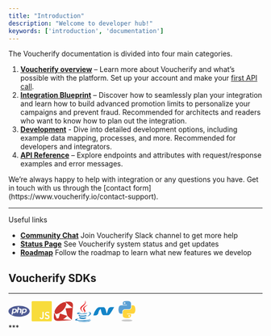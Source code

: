 ```yaml
---
title: "Introduction"
description: "Welcome to developer hub!"
keywords: ['introduction', 'documentation']
---
```


The Voucherify documentation is divided into four main categories.

1. **[Voucherify overview](/guides/welcome-to-voucherify)** – Learn more about Voucherify and what’s possible with the platform. Set up your account and make your [first API call](/guides/getting-started).
2. **[Integration Blueprint](/guides/integration-overview)** – Discover how to seamlessly plan your integration and learn how to build advanced promotion limits to personalize your campaigns and prevent fraud. Recommended for architects and readers who want to know how to plan out the integration.
3. **[Development](/guides/development)** - Dive into detailed development options, including example data mapping, processes, and more. Recommended for developers and integrators.
4. **[API Reference](/api-reference/introduction-api)** – Explore endpoints and attributes with request/response examples and error messages.

<Note>
  We’re always happy to help with integration or any questions you have. Get in touch with us through the [contact form](https://www.voucherify.io/contact-support).
</Note>

***

Useful links

* [**Community Chat**](https://www.voucherify.io/community) Join Voucherify Slack channel to get more help
* [**Status Page**](https://status.voucherify.io/) See Voucherify system status and get updates
* [**Roadmap**](https://roadmap.voucherify.io/tabs/4-under-development) Follow the roadmap to learn what new features we develop

## Voucherify SDKs

***
<div style={{ display: 'flex', flexWrap: 'wrap', alignItems: 'center', gap: '1rem' }}>
  <a href="https://github.com/rspective/voucherify-php-sdk" target="_blank"><svg xmlns="http://www.w3.org/2000/svg" width="42" height="42" viewBox="0 0 68 42" enable-background="new 0 0 68 42"><g fill="#4F5B93"><path d="M51 15.7h-2.8l-1.5 7.9h2.5c1.7 0 2.8-.3 3.7-.9.8-.6 1.4-1.7 1.7-3.1.3-1.4.2-2.4-.4-2.9-.6-.8-1.6-1-3.2-1m-31.7 0h-2.8L15 23.6h2.4c1.7 0 2.8-.3 3.7-.9s1.4-1.7 1.7-3.1c.3-1.4.2-2.4-.4-2.9-.5-.8-1.5-1-3.1-1"></path><path d="M34 3.6C15.3 3.6 0 11.4 0 21s15.2 17.4 34 17.4c18.7 0 34-7.8 34-17.4 0-9.6-15.3-17.4-34-17.4zm-9.6 20.8c-.8.7-1.7 1.3-2.7 1.7-1 .4-2.3.5-3.8.5h-3.5l-.9 5.1h-4l3.6-18.8H21c2.4 0 4 .6 5.1 1.8 1.1 1.3 1.4 3 1 5.2-.2.9-.5 1.7-.9 2.5-.6.6-1.1 1.4-1.8 2zm11.8 2.1l1.6-8.4c.2-.9.1-1.6-.2-1.9-.3-.4-1-.6-2-.6h-3.2l-2 10.8h-4L30 7.6h4l-.9 5.1h3.6c2.3 0 3.9.4 4.7 1.2s1.1 2.1.7 3.9l-1.7 8.7h-4.2zm22.4-6.7c-.2.9-.5 1.7-.9 2.5-.5.7-1 1.5-1.7 2.1-.8.7-1.7 1.3-2.7 1.7-1 .3-2.3.5-3.8.5H46l-.9 5.1h-4l3.6-18.8h7.8c2.4 0 4 .6 5.1 1.8 1.1 1.1 1.5 2.8 1 5.1z"></path></g></svg></a>
  <a href="https://github.com/voucherifyio/voucherify-js-sdk" target="_blank"><svg xmlns="http://www.w3.org/2000/svg" width="40" height="42" viewBox="0 0 40 42" enable-background="new 0 0 40 42"><path fill="#F8DC3C" d="M38.3 1H1.7C.8 1 0 1.8 0 2.7v36.5c0 1 .8 1.7 1.7 1.7h36.5c1 0 1.7-.8 1.7-1.7V2.7c.1-.9-.7-1.7-1.6-1.7zM23.9 31.8c0 .5-.1 1-.2 1.7-.1.5-.3 1.1-.6 1.6s-.7.9-1.3 1.2c-.5.3-1.2.4-2.1.4-1.1 0-2-.3-2.7-.9-.7-.6-1.1-1.3-1.4-2.3l2.3-.6c.1.4.3.8.6 1.1.3.3.7.4 1.1.4.3 0 .6-.1.9-.2.3-.1.4-.3.5-.5.1-.3.2-.5.3-.9s.1-.7.1-1.1v-9.4h2.5v9.5zm11.3 2.3c-.3.5-.6 1-1.1 1.4-.4.3-1 .6-1.7.9-.6.2-1.3.3-1.9.3-.9 0-1.8-.2-2.7-.5-.9-.3-1.6-.9-2.1-1.5l1.7-1.7c.3.4.8.9 1.4 1.1.6.3 1.1.4 1.7.4.3 0 .6 0 .9-.1.3-.1.6-.2.8-.3.3-.2.4-.3.6-.6.2-.3.3-.6.3-1 0-.3-.1-.7-.3-1-.2-.3-.4-.4-.7-.6-.3-.2-.6-.3-1-.4-.4-.1-.8-.3-1.2-.4-.4-.2-.9-.3-1.3-.4-.4-.2-.8-.4-1.1-.7-.3-.3-.6-.7-.8-1.1-.2-.4-.3-1-.3-1.7s.2-1.3.4-1.8c.3-.5.7-1 1.1-1.3.4-.3 1-.6 1.7-.8.6-.2 1.2-.3 1.8-.3.7 0 1.4.1 2.2.3.7.3 1.4.6 1.9 1.1l-1.7 1.7c-.3-.3-.6-.6-1.1-.9-.5-.3-1-.3-1.5-.3-.3 0-.6 0-.9.1-.3.1-.5.2-.8.3-.3.2-.4.3-.6.6-.2.3-.3.5-.3.9s.1.6.2.8c.2.3.3.4.5.6.3.2.5.3.9.4.3.1.7.3 1 .3.4.2.9.3 1.4.5.5.2 1 .4 1.3.7.4.3.7.7 1 1.1s.3 1 .3 1.7c.5 1 .3 1.7 0 2.2z"></path></svg></a>
  <a href="https://github.com/rspective/voucherify-ruby-sdk" target="_blank"><svg xmlns="http://www.w3.org/2000/svg" width="38" height="42" viewBox="0 0 38 42" enable-background="new 0 0 38 42"><path fill="#CC342D" d="M1.4 21.6c.3-.8.5-2.3 1.2-3.6 3.2-6.5 8.2-11.2 14.7-14.1 1.3-.6 2.8-.8 4.2-.8 1.8 0 2.9 1.2 3.1 3 .1.9.1 1.9-.3 2.8-3.1 8.4-9 14-17.4 17.2-.3.1-.7.2-1 .2-2.7.5-4.5-1.1-4.5-4.7zm21.8-6.3c4.5-.3 9.1-.7 13.8-1l-.8-.8C32.1 10.3 28 7 23.9 3.6c-.4-.3-.7-.8-1.2-1.6h4.6c1.7 0 3.5-.2 5.1.2 3.6.7 5.6 3 5.5 6.7-.1 3.5-.4 6.9-.7 10.4-.4 5.3-.8 10.5-1.2 15.8-.1.9-.2 1.9-.3 2.9-1.9-1.7-3.7-3.4-5.6-5-.3-.3-.4-.5-.7-.7-2.2-1.4-3.1-3.5-3.6-6.1-.7-3.3-1.6-6.6-2.4-9.9-.1-.2-.1-.5-.2-1zM6 35.5c1-.2 1.9-.2 2.8-.4.3-.1.8-.5.8-.8.8-2.6 1.6-5.2 2.4-7.9.1-.3.2-.4.3-.8 4.8 1.5 9.5 3 14.4 4.6-2.5 2.6-5.2 4.7-8.3 6.7 5.4.4 10.8.8 16.1 1.3v.2c-1.2.1-2.4.2-3.5.3-6.8.4-13.6.9-20.5 1.3-1.1-.1-2.2 0-3.3 0-4.6-.1-7.2-2.6-7.2-7.2 0-2.6.3-5.2.4-7.8 0-.2.3-.3.4-.6.3.2.6.3.7.6l4 9.6c.2.3.3.5.5.9z"></path></svg></a>
  <a href="https://github.com/rspective/voucherify-java-sdk" target="_blank"><svg xmlns="http://www.w3.org/2000/svg" width="32" height="42" viewBox="0 0 32 42" enable-background="new 0 0 32 42"> <path fill="#E92D2F" stroke="#E92D2F" stroke-width=".094" stroke-miterlimit="10" d="M20.2 0c.9 1.1 1.3 2.7 1 4-.3 1.6-1.2 3-2.2 4.2-.8 1-1.8 1.8-2.8 2.7-1.2.9-2.3 1.9-3 3.3-.6 1.1-.8 2.4-.3 3.5.7 2 2.3 3.4 3.2 5.3-.9-.8-1.9-1.8-2.8-2.7-.9-1-1.8-2-2.4-3.3-.4-.8-.6-1.8-.3-2.8.3-.9.9-1.7 1.6-2.4 1.8-1.8 4.1-3.2 6-5.1 1-1 1.8-2.3 2.1-3.7.2-.9.1-2-.1-3zm-1.5 11.7c2-1.4 4.3-2.4 6.6-3.1-1.8 1.2-3.8 2.3-5.4 3.8-.6.6-1.2 1.2-1.4 2-.2.6-.1 1.3.1 1.8.4 1 1.2 1.8 1.7 2.7.5.8.6 1.8.2 2.6-.5 1.2-1.6 2.1-2.7 2.8-.2.1-.3.3-.4.3.8-.7 1.3-1.6 1.3-2.6 0-.8-.4-1.4-.9-1.9-1-1.2-1.8-2.8-1.7-4.4.1-1.8 1.3-3.1 2.6-4z"></path> <path fill="#0774BA" stroke="#0774BA" stroke-width=".094" stroke-miterlimit="10" d="M25.7 23.5c.4-.5 1.1-.7 1.8-.8 1.1-.2 2.3.2 3 .8.7.6 1.1 1.5.9 2.4-.2 1.1-.8 1.9-1.7 2.6-1.4 1.2-3.2 1.8-5 2.3l.3-.3c1.3-.8 2.7-1.6 3.7-2.8.6-.8 1.1-1.7.8-2.7-.2-1.1-1.3-1.9-2.4-2-.4.2-.9.3-1.4.5zm-20.6.9c1.8-.8 3.9-1.3 6-1.3-1.2.3-2.4.7-3.5 1.2-.3.2-.6.3-.8.6 0 .1.2.3.3.3.7.3 1.4.3 2.2.4 2.6.2 5.2.1 7.9-.1 2.6-.2 5.1-.5 7.6-.9-.6.3-1.2.5-1.7.8-.3.2-.6.3-.9.3-3.1.7-6.4.9-9.6.9-1.3 0-2.4 0-3.7-.1-1.3-.1-2.8-.2-4.1-.6-.2.1-.5 0-.8-.3-.2-.1-.2-.3 0-.5.3-.3.7-.5 1.1-.7zm2.5 4.4c.5-.4 1.2-.7 1.8-.8-.2.3-.5.5-.5.8 0 .3.2.4.3.5.3.2.8.3 1.1.3 1.9.2 3.9.3 6 .2 1.8-.1 3.6-.4 5.4-.7.5.4 1.1.8 1.7 1.1-2.2.7-4.4 1-6.6 1.2-2.1.2-4.3.2-6.4-.2-.8-.2-1.7-.3-2.4-.8-.3-.2-.7-.4-.8-.8 0-.4.1-.6.4-.8zm1.1 4.4c.5-.4 1.1-.6 1.6-.8-.2.2-.5.4-.3.7.3.3.8.4 1.2.5 1.8.3 3.4.3 5.2.3 1.3-.1 2.6-.3 3.9-.5.8.4 1.5.8 2.3 1.1-1.2.5-2.5.9-3.8 1.2-2.2.4-4.4.4-6.6.1-1-.2-1.9-.4-2.9-.8-.3-.2-.7-.4-.8-.8-.2-.4 0-.8.2-1zm-5.6 2.9c.9-.3 1.9-.6 2.9-.6.4 0 .8 0 1.2.3-1.2.1-2.4.3-3.4.9-.3.2-.5.3-.6.6 0 .3.3.4.6.5 1.5.6 3.1.8 4.6.9 4.6.4 9.3.3 13.9-.2 1.8-.2 3.5-.4 5.2-.8.5-.2 1.2-.3 1.5-.8.3-.3.1-.7-.2-.9.3.2.8.4.8.9-.2.5-.7.8-1 1-1.3.7-2.8 1-4.2 1.3-4.2.8-8.4 1-12.7.8-3.2-.1-6.4-.4-9.6-.9-.6-.2-1.2-.3-1.6-.7-.3-.3 0-.8.3-.9.6-.7 1.5-1.1 2.3-1.4zm25.5 3.5c1-.3 2.1-.8 2.9-1.6-.2.9-.9 1.5-1.7 1.9-1.4.8-3.1 1.1-4.7 1.4-3.4.5-6.9.7-10.3.6-2.4-.1-4.8-.2-7.1-.7-.6-.2-1.2-.3-1.7-.6 2.1.3 4.2.5 6.3.6 3.4.1 6.9 0 10.3-.4 2-.2 4-.6 6-1.2z"></path></svg></a>
  <a href="https://github.com/voucherifyio/voucherify-dotNET-sdk" target="_blank"><svg xmlns="http://www.w3.org/2000/svg" viewBox="0 0 128 128" width="42" height="42"><path fill-rule="evenodd" clip-rule="evenodd" fill="#1384C8" d="M82.108 78.432c.479-1.232 1.022-2.445 1.427-3.701 2.288-7.097 4.554-14.2 6.805-21.309.865-2.731 1.813-5.42 3.515-7.767 2.692-3.709 6.442-5.652 10.88-6.331 1.741-.266 3.518-.389 5.28-.406 5.267-.05 10.536-.015 15.804-.01.28 0 .56.029.957.052-.129.304-.199.525-.311.724-1.955 3.494-3.872 7.009-5.885 10.468-3.505 6.022-7.016 12.042-10.631 17.998-2.319 3.819-4.834 7.52-7.687 10.974-2.105 2.548-4.321 4.984-7.146 6.77-1.925 1.217-3.981 1.929-6.315 1.917-8.278-.045-16.556-.012-24.834-.024-2.461-.004-4.568-.941-6.356-2.603-2.563-2.381-4.093-5.412-5.345-8.608-2.284-5.835-3.563-11.951-5.031-18.014-.688-2.838-1.47-5.654-2.215-8.478-.048-.183-.142-.354-.25-.617l-.577.542c-3.228 3.207-6.071 6.741-8.615 10.498-.693 1.024-.926 2.374-1.313 3.591-1.424 4.47-2.722 8.983-4.264 13.411-1.477 4.242-4.125 7.616-8.264 9.61-2.42 1.165-5.004 1.795-7.689 1.855-3.98.088-7.962.098-11.943.134-.952.009-.996-.069-.748-.99 1.707-6.338 3.87-12.514 6.58-18.492 2.794-6.167 6.085-12.048 10.231-17.419 2.823-3.657 5.941-7.031 9.843-9.582 1.979-1.293 4.083-2.315 6.477-2.584.394-.045.793-.073 1.189-.073 8.478-.004 16.956.082 25.433-.039 4.547-.065 7.839 1.855 10.304 5.515 1.533 2.276 2.63 4.761 3.553 7.328 1.861 5.178 3.018 10.547 4.325 15.878.748 3.051 1.581 6.081 2.379 9.12.06.228.157.446.238.668l.199-.006z"></path></svg></a>
  <a href="https://github.com/voucherifyio/voucherify-python-sdk" target="_blank"><svg xmlns="http://www.w3.org/2000/svg" viewBox="0 0 128 128" width="42" height="42"><path fill="#5A9FD4" d="M63.391 1.988c-4.222.02-8.252.379-11.8 1.007-10.45 1.846-12.346 5.71-12.346 12.837v9.411h24.693v3.137h-33.961c-7.176 0-13.46 4.313-15.426 12.521-2.268 9.405-2.368 15.275 0 25.096 1.755 7.311 5.947 12.519 13.124 12.519h8.491v-11.282c0-8.151 7.051-15.34 15.426-15.34h24.665c6.866 0 12.346-5.654 12.346-12.548v-23.513c0-6.693-5.646-11.72-12.346-12.837-4.244-.706-8.645-1.027-12.866-1.008zm-13.354 7.569c2.55 0 4.634 2.117 4.634 4.721 0 2.593-2.083 4.69-4.634 4.69-2.56 0-4.633-2.097-4.633-4.69-.001-2.604 2.073-4.721 4.633-4.721z"></path><path fill="#FFD43B" d="M91.682 28.38v10.966c0 8.5-7.208 15.655-15.426 15.655h-24.665c-6.756 0-12.346 5.783-12.346 12.549v23.515c0 6.691 5.818 10.628 12.346 12.547 7.816 2.297 15.312 2.713 24.665 0 6.216-1.801 12.346-5.423 12.346-12.547v-9.412h-24.664v-3.138h37.012c7.176 0 9.852-5.005 12.348-12.519 2.578-7.735 2.467-15.174 0-25.096-1.774-7.145-5.161-12.521-12.348-12.521h-9.268zm-13.873 59.547c2.561 0 4.634 2.097 4.634 4.692 0 2.602-2.074 4.719-4.634 4.719-2.55 0-4.633-2.117-4.633-4.719 0-2.595 2.083-4.692 4.633-4.692z"></path><path fill="#000000" opacity=".2" d="M97.309 119.597c0 3.543-14.816 6.416-33.091 6.416-18.276 0-33.092-2.873-33.092-6.416 0-3.544 14.815-6.417 33.092-6.417 18.275 0 33.091 2.872 33.091 6.417z"></path></svg></a>
</div>
***
